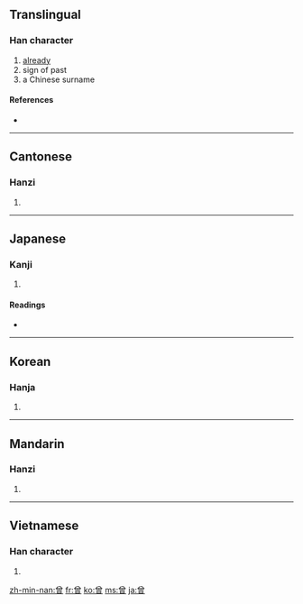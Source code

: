 {{also|曽}}
==Translingual==

===Han character===
{{Han char|rn=73|rad=曰|as=08|sn=12|four=8060<sub>6</sub>|canj=金田日 (CWA)}}

# [[already]]
# sign of past
# a Chinese surname

====References====
* {{Han ref|kx=0503.030|dkj=14299|dj=0877.020|hdz=21521.030|uh=66FE|ud=26366|bh=B4BF|bd=46271}}

----

==Cantonese==

===Hanzi===
{{yue-hanzi|jyut=|y=chang4, jang1}}

# {{defn|Cantonese|sort=曰08}}

----

==Japanese==

===Kanji===
{{ja-kanji|grade=|rs=曰08}}

# {{defn|Japanese}}

====Readings====
* {{ja-readings|on=[[そ]] (so), [[そう]] (sō), [[ぞう]] (zō)|kun=[[かつて]] (katsute), [[すなわち]] (sunawachi)}}

----

==Korean==

===Hanja===
{{ko-hanja|hangeul=증|eumhun=|rv=jeung|mr=chŭng|y=cung}}

# {{defn|Korean|sort=曰08}}

----

==Mandarin==

===Hanzi===
{{cmn-hanzi|pin=[[céng]] ([[ceng2]]), [[zēng]] ([[zeng1]])|wg=ts'eng<sup>2</sup>}}

# {{defn|Mandarin|sort=曰08}}

----

==Vietnamese==

===Han character===
{{vi-hantu|[[tằng]], [[tăng]], [[tâng]], [[tơn]], [[tưng]], [[từng]]|rs=曰08}}

# {{defn|Vietnamese|sort=曰08}}

[[zh-min-nan:曾]]
[[fr:曾]]
[[ko:曾]]
[[ms:曾]]
[[ja:曾]]